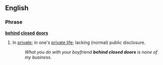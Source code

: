 ==English==

===Phrase===
'''[[behind]] [[closed]] [[doors]]'''

# {{context|prepositional phrase}} In [[private]]; in one's [[private life]]; lacking (normal) public disclosure.
#: ''What you do with your boyfriend '''behind closed doors''' is none of my business.''